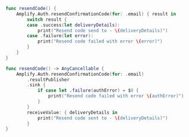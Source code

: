 <BlockSwitcher>

<Block name="Listener (iOS 11+)">

```swift
func resendCode() {
    Amplify.Auth.resendConfirmationCode(for: .email) { result in
        switch result {
        case .success(let deliveryDetails):
            print("Resend code send to - \(deliveryDetails)")
        case .failure(let error):
            print("Resend code failed with error \(error)")
        }
    }
}
```

</Block>

<Block name="Combine">

```swift
func resendCode() -> AnyCancellable {
    Amplify.Auth.resendConfirmationCode(for: .email)
        .resultPublisher
        .sink {
            if case let .failure(authError) = $0 {
                print("Resend code failed with error \(authError)")
            }
        }
        receiveValue: { deliveryDetails in
            print("Resend code sent to - \(deliveryDetails)")
        }
}
```

</Block>

</BlockSwitcher>
